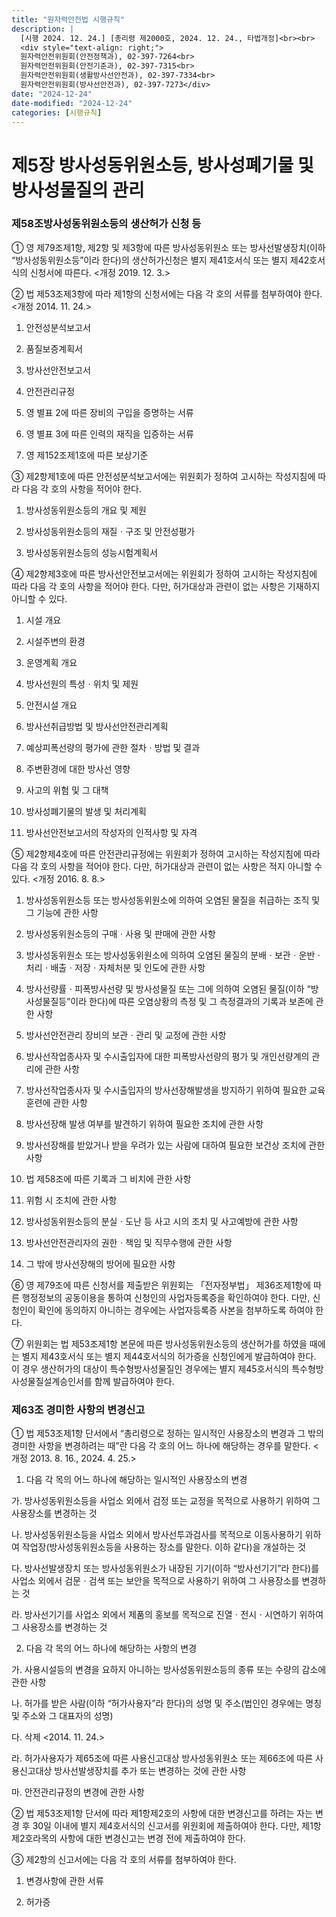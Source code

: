 ```yaml
---
title: "원자력안전법 시행규칙"
description: |
  [시행 2024. 12. 24.] [총리령 제2000호, 2024. 12. 24., 타법개정]<br><br>
  <div style="text-align: right;">
  원자력안전위원회(안전정책과), 02-397-7264<br>  
  원자력안전위원회(안전기준과), 02-397-7315<br>  
  원자력안전위원회(생활방사선안전과), 02-397-7334<br>
  원자력안전위원회(방사선안전과), 02-397-7273</div>
date: "2024-12-24"
date-modified: "2024-12-24"
categories: [시행규칙]
---
```


# 제5장 방사성동위원소등, 방사성폐기물 및 방사성물질의 관리



### 제58조방사성동위원소등의 생산허가 신청 등

::: {.callout-note title="제58조(방사성동위원소등의 생산허가 신청 등)" collapse="open" appearance="minimal"}
① 영 제79조제1항, 제2항 및 제3항에 따른 방사성동위원소 또는 방사선발생장치(이하 “방사성동위원소등”이라 한다)의 생산허가신청은 별지 제41호서식 또는 별지 제42호서식의 신청서에 따른다. <개정 2019. 12. 3.>

② 법 제53조제3항에 따라 제1항의 신청서에는 다음 각 호의 서류를 첨부하여야 한다. <개정 2014. 11. 24.>

1. 안전성분석보고서

2. 품질보증계획서

3. 방사선안전보고서

4. 안전관리규정

5. 영 별표 2에 따른 장비의 구입을 증명하는 서류

6. 영 별표 3에 따른 인력의 재직을 입증하는 서류

7. 영 제152조제1호에 따른 보상기준

③ 제2항제1호에 따른 안전성분석보고서에는 위원회가 정하여 고시하는 작성지침에 따라 다음 각 호의 사항을 적어야 한다.

1. 방사성동위원소등의 개요 및 제원

2. 방사성동위원소등의 재질ㆍ구조 및 안전성평가

3. 방사성동위원소등의 성능시험계획서

④ 제2항제3호에 따른 방사선안전보고서에는 위원회가 정하여 고시하는 작성지침에 따라 다음 각 호의 사항을 적어야 한다. 다만, 허가대상과 관련이 없는 사항은 기재하지 아니할 수 있다.

1. 시설 개요

2. 시설주변의 환경

3. 운영계획 개요

4. 방사선원의 특성ㆍ위치 및 제원

5. 안전시설 개요

6. 방사선취급방법 및 방사선안전관리계획

7. 예상피폭선량의 평가에 관한 절차ㆍ방법 및 결과

8. 주변환경에 대한 방사선 영향

9. 사고의 위험 및 그 대책

10. 방사성폐기물의 발생 및 처리계획

11. 방사선안전보고서의 작성자의 인적사항 및 자격

⑤ 제2항제4호에 따른 안전관리규정에는 위원회가 정하여 고시하는 작성지침에 따라 다음 각 호의 사항을 적어야 한다. 다만, 허가대상과 관련이 없는 사항은 적지 아니할 수 있다. <개정 2016. 8. 8.>

1. 방사성동위원소등 또는 방사성동위원소에 의하여 오염된 물질을 취급하는 조직 및 그 기능에 관한 사항

2. 방사성동위원소등의 구매ㆍ사용 및 판매에 관한 사항

3. 방사성동위원소 또는 방사성동위원소에 의하여 오염된 물질의 분배ㆍ보관ㆍ운반ㆍ처리ㆍ배출ㆍ저장ㆍ자체처분 및 인도에 관한 사항

4. 방사선량률ㆍ피폭방사선량 및 방사성물질 또는 그에 의하여 오염된 물질(이하 “방사성물질등”이라 한다)에 따른 오염상황의 측정 및 그 측정결과의 기록과 보존에 관한 사항

5. 방사선안전관리 장비의 보관ㆍ관리 및 교정에 관한 사항

6. 방사선작업종사자 및 수시출입자에 대한 피폭방사선량의 평가 및 개인선량계의 관리에 관한 사항

7. 방사선작업종사자 및 수시출입자의 방사선장해발생을 방지하기 위하여 필요한 교육훈련에 관한 사항

8. 방사선장해 발생 여부를 발견하기 위하여 필요한 조치에 관한 사항

9. 방사선장해를 받았거나 받을 우려가 있는 사람에 대하여 필요한 보건상 조치에 관한 사항

10. 법 제58조에 따른 기록과 그 비치에 관한 사항

11. 위험 시 조치에 관한 사항

12. 방사성동위원소등의 분실ㆍ도난 등 사고 시의 조치 및 사고예방에 관한 사항

13. 방사선안전관리자의 권한ㆍ책임 및 직무수행에 관한 사항

14. 그 밖에 방사선장해의 방어에 필요한 사항

⑥ 영 제79조에 따른 신청서를 제출받은 위원회는 「전자정부법」 제36조제1항에 따른 행정정보의 공동이용을 통하여 신청인의 사업자등록증을 확인하여야 한다. 다만, 신청인이 확인에 동의하지 아니하는 경우에는 사업자등록증 사본을 첨부하도록 하여야 한다.

⑦ 위원회는 법 제53조제1항 본문에 따른 방사성동위원소등의 생산허가를 하였을 때에는 별지 제43호서식 또는 별지 제44호서식의 허가증을 신청인에게 발급하여야 한다. 이 경우 생산허가의 대상이 특수형방사성물질인 경우에는 별지 제45호서식의 특수형방사성물질설계승인서를 함께 발급하여야 한다.
:::

### 제63조 경미한 사항의 변경신고

::: {.callout-note title="제63조(경미한 사항의 변경신고)" collapse="open" appearance="minimal"}
① 법 제53조제1항 단서에서 “총리령으로 정하는 일시적인 사용장소의 변경과 그 밖의 경미한 사항을 변경하려는 때”란 다음 각 호의 어느 하나에 해당하는 경우를 말한다. <개정 2013. 8. 16., 2024. 4. 25.>

1. 다음 각 목의 어느 하나에 해당하는 일시적인 사용장소의 변경

가. 방사성동위원소등을 사업소 외에서 검정 또는 교정을 목적으로 사용하기 위하여 그 사용장소를 변경하는 것

나. 방사성동위원소등을 사업소 외에서 방사선투과검사를 목적으로 이동사용하기 위하여 작업장(방사성동위원소등을 사용하는 장소를 말한다. 이하 같다)을 개설하는 것

다. 방사선발생장치 또는 방사성동위원소가 내장된 기기(이하 “방사선기기”라 한다)를 사업소 외에서 검문ㆍ검색 또는 보안을 목적으로 사용하기 위하여 그 사용장소를 변경하는 것

라. 방사선기기를 사업소 외에서 제품의 홍보를 목적으로 진열ㆍ전시ㆍ시연하기 위하여 그 사용장소를 변경하는 것

2. 다음 각 목의 어느 하나에 해당하는 사항의 변경

가. 사용시설등의 변경을 요하지 아니하는 방사성동위원소등의 종류 또는 수량의 감소에 관한 사항

나. 허가를 받은 사람(이하 “허가사용자”라 한다)의 성명 및 주소(법인인 경우에는 명칭 및 주소와 그 대표자의 성명)

다. 삭제 <2014. 11. 24.>

라. 허가사용자가 제65조에 따른 사용신고대상 방사성동위원소 또는 제66조에 따른 사용신고대상 방사선발생장치를 추가 또는 변경하는 것에 관한 사항

마. 안전관리규정의 변경에 관한 사항

② 법 제53조제1항 단서에 따라 제1항제2호의 사항에 대한 변경신고를 하려는 자는 변경 후 30일 이내에 별지 제4호서식의 신고서를 위원회에 제출하여야 한다. 다만, 제1항제2호라목의 사항에 대한 변경신고는 변경 전에 제출하여야 한다.

③ 제2항의 신고서에는 다음 각 호의 서류를 첨부하여야 한다.

1. 변경사항에 관한 서류

2. 허가증
:::



